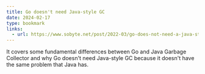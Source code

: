 ```yaml
---
title: Go doesn't need Java-style GC
date: 2024-02-17
type: bookmark
links:
  - url: https://www.sobyte.net/post/2022-03/go-does-not-need-a-java-style-gc/
---
```


It covers some fundamental differences between Go and Java Garbage Collector and why Go doesn't need
Java-style GC because it doesn't have the same problem that Java has.

